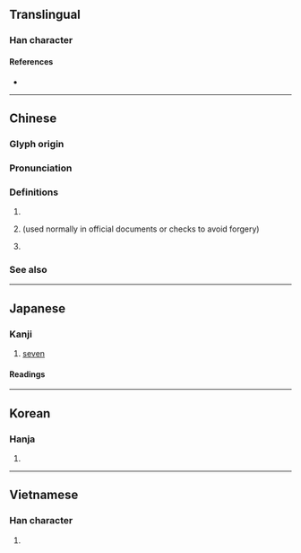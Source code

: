 {{also|漆}}
{{character info/new}}
==Translingual==

===Han character===
{{Han char|rn=75|rad=木|as=05|sn=9|four=34904|canj=EPD,XEPD|ids=⿱氵⿰七木}}

====References====
* {{Han ref|kx=0519.030|dkj=14620|dj=0907.020|hdz=21188.060|uh=67D2|ud=26578|bh=AC6D|bd=44141}}

----

==Chinese==
{{zh-forms}}

===Glyph origin===
{{Han etym}}

===Pronunciation===
{{zh-pron
|m=qī
|c=cat1
|mn=chhit/qz:chhiak
|mn_note=chhit - literary; chhiak - vernacular
|mc=y
|md=chék
|mda=Cdo-fzho 7 (chék).ogg
|oc=y
|ma=
|cat=num
}}

===Definitions===
{{zh-hanzi}}

# {{zh-alt-form|漆|tr=-|dot=}}
# {{lb|zh|financial}} {{zh-alt-form|七|[[seven]]|tr=-|dot=}} (used normally in official documents or checks to avoid forgery)
# {{surname|lang=zh}}

===See also===
{{Chinese-numbers}}

{{cln|zh|numeral symbols|numerals}}

----

==Japanese==

===Kanji===
{{ja-kanji|grade=|rs=木05}}

# [[seven]]

====Readings====
{{ja-readings
|goon=[[しち]] (shichi)
|kanon=[[しつ]] (shitsu)
|kun=[[うるし]] (urushi)
}}

----

==Korean==

===Hanja===
{{ko-hanja|hangeul=칠|eumhun=|rv=chil|mr=ch'il|y=chil}}

# {{defn|lang=ko|sort=木05}}

----

==Vietnamese==

===Han character===
{{vi-hantu|[[thất]]|rs=木05}}

# {{defn|lang=vi|sort=木05}}